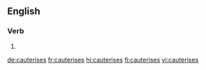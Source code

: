 ==English==

===Verb===
{{head|en|verb form}}

# {{en-third-person singular of|cauterise}}

[[de:cauterises]]
[[fr:cauterises]]
[[hi:cauterises]]
[[fi:cauterises]]
[[vi:cauterises]]